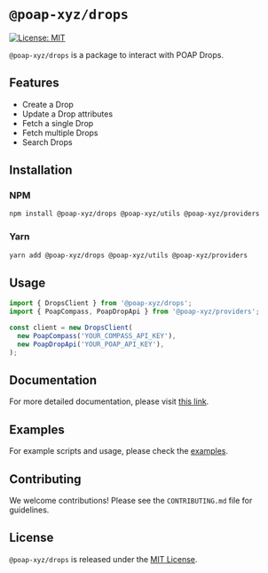 # `@poap-xyz/drops`

[![License: MIT](https://img.shields.io/badge/License-MIT-green.svg)](https://opensource.org/licenses/MIT)

`@poap-xyz/drops` is a package to interact with POAP Drops.

## Features

- Create a Drop
- Update a Drop attributes
- Fetch a single Drop
- Fetch multiple Drops
- Search Drops

## Installation

### NPM

```bash
npm install @poap-xyz/drops @poap-xyz/utils @poap-xyz/providers
```

### Yarn

```bash
yarn add @poap-xyz/drops @poap-xyz/utils @poap-xyz/providers
```

## Usage

```typescript
import { DropsClient } from '@poap-xyz/drops';
import { PoapCompass, PoapDropApi } from '@poap-xyz/providers';

const client = new DropsClient(
  new PoapCompass('YOUR_COMPASS_API_KEY'),
  new PoapDropApi('YOUR_POAP_API_KEY'),
);
```

## Documentation

For more detailed documentation, please visit [this link](https://documentation.poap.tech/docs).

## Examples

For example scripts and usage, please check the [examples](https://github.com/poap-xyz/poap.js/tree/main/examples).

## Contributing

We welcome contributions! Please see the `CONTRIBUTING.md` file for guidelines.

## License

`@poap-xyz/drops` is released under the [MIT License](https://opensource.org/licenses/MIT).
